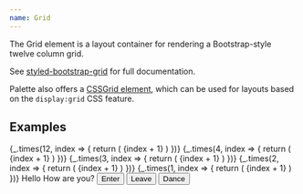 ```yaml
---
name: Grid
---
```



The Grid element is a layout container for rendering a Bootstrap-style twelve
column grid.

See [styled-bootstrap-grid](https://github.com/dragma/styled-bootstrap-grid) for
full documentation.

Palette also offers a [CSSGrid element](/elements/layout/cssgrid/), which can be
used for layouts based on the `display:grid` CSS feature.

## Examples

<Grid>
  <Row>
    {_.times(12, index => {
      return (
        <Col sm={1} key={index}>
          <BorderBox>{index + 1}</BorderBox>
        </Col>
      )
    })}
  </Row>
</Grid>

<Spacer m={2} />

<Grid>
  <Row>
    {_.times(4, index => {
      return (
        <Col sm={3} key={index}>
          <BorderBox>{index + 1}</BorderBox>
        </Col>
      )
    })}
  </Row>
</Grid>

<Spacer m={2} />

<Grid>
  <Row>
    {_.times(3, index => {
      return (
        <Col sm={4} key={index}>
          <BorderBox>{index + 1}</BorderBox>
        </Col>
      )
    })}
  </Row>
</Grid>

<Spacer m={2} />

<Grid>
  <Row>
    {_.times(2, index => {
      return (
        <Col sm={6} key={index}>
          <BorderBox>{index + 1}</BorderBox>
        </Col>
      )
    })}
  </Row>
</Grid>

<Spacer m={2} />

<Grid>
  <Row>
    {_.times(1, index => {
      return (
        <Col sm={12} key={index}>
          <BorderBox>{index + 1}</BorderBox>
        </Col>
      )
    })}
  </Row>
</Grid>

<Spacer m={2} mb={4} />

<Playground layout="horizontal">
  <Grid fluid>
    <Row>
      <Col sm={6}>Hello</Col>
      <Col sm={6}>How are you?</Col>
    </Row>
    <Spacer my={2} />
    <Row>
      <Col sm={4} pr={1}>
        <Button size="small" width="100%">
          Enter
        </Button>
      </Col>
      <Col sm={4} pr={1}>
        <Button size="small" variant="secondaryOutline" width="100%">
          Leave
        </Button>
      </Col>
      <Col sm={4}>
        <Button size="small" variant="secondaryGray" width="100%">
          Dance
        </Button>
      </Col>
    </Row>
  </Grid>
</Playground>

